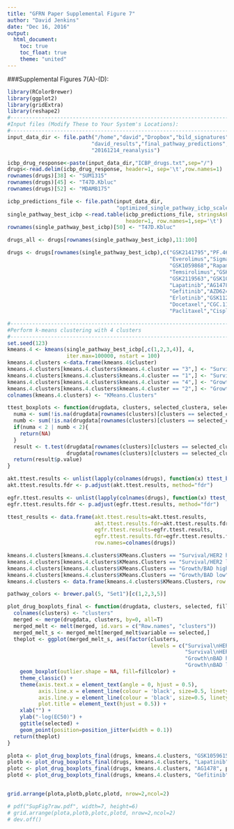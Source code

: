 ```yaml
---
title: "GFRN Paper Supplemental Figure 7"
author: "David Jenkins"
date: "Dec 16, 2016"
output:
  html_document:
    toc: true
    toc_float: true
    theme: "united"
---
```


###Supplemental Figures 7(A)-(D):

```r
library(RColorBrewer)
library(ggplot2)
library(gridExtra)
library(reshape2)
#-------------------------------------------------------------------------------
#Input files (Modify These to Your System's Locations):
#-------------------------------------------------------------------------------
input_data_dir <- file.path("/home","david","Dropbox","bild_signatures",
                           "david_results","final_pathway_predictions",
                           "20161214_reanalysis")

icbp_drug_response<-paste(input_data_dir,"ICBP_drugs.txt",sep="/")
drugs<-read.delim(icbp_drug_response, header=1, sep='\t',row.names=1)
rownames(drugs)[38] <- "SUM1315"
rownames(drugs)[45] <- "T47D.Kbluc"
rownames(drugs)[52] <- "MDAMB175"

icbp_predictions_file <- file.path(input_data_dir,
                                   "optimized_single_pathway_icbp_scaled.txt")
single_pathway_best_icbp <-read.table(icbp_predictions_file, stringsAsFactors=FALSE,
                                      header=1, row.names=1,sep='\t')
rownames(single_pathway_best_icbp)[50] <- "T47D.Kbluc"

drugs_all <- drugs[rownames(single_pathway_best_icbp),11:100]

drugs <- drugs[rownames(single_pathway_best_icbp),c("GSK2141795","PF.4691502",
                                                    "Everolimus","Sigma.AKT1.2.inhibitor",
                                                    "GSK1059868","Rapamycin",
                                                    "Temsirolimus","GSK2126458",
                                                    "GSK2119563","GSK1059615",
                                                    "Lapatinib","AG1478",
                                                    "Gefitinib","AZD6244",
                                                    "Erlotinib","GSK1120212",
                                                    "Docetaxel","CGC.11047",
                                                    "Paclitaxel","Cisplatin")]

#-------------------------------------------------------------------------------
#Perform k-means clustering with 4 clusters
#-------------------------------------------------------------------------------
set.seed(123)
kmeans.4 <- kmeans(single_pathway_best_icbp[,c(1,2,3,4)], 4,
                   iter.max=100000, nstart = 100)
kmeans.4.clusters <-data.frame(kmeans.4$cluster)
kmeans.4.clusters[kmeans.4.clusters$kmeans.4.cluster == "3",] <- "Survival/HER2 high"
kmeans.4.clusters[kmeans.4.clusters$kmeans.4.cluster == "1",] <- "Survival/HER2 low"
kmeans.4.clusters[kmeans.4.clusters$kmeans.4.cluster == "4",] <- "Growth/BAD high"
kmeans.4.clusters[kmeans.4.clusters$kmeans.4.cluster == "2",] <- "Growth/BAD low"
colnames(kmeans.4.clusters) <- "KMeans.Clusters"

ttest_boxplots <- function(drugdata, clusters, selected_clustera, selected_clusterb, selected_drug){
  numa <- sum(!is.na(drugdata[rownames(clusters)[clusters == selected_clustera], selected_drug]))
  numb <- sum(!is.na(drugdata[rownames(clusters)[clusters == selected_clusterb], selected_drug]))
  if(numa < 2 | numb < 2){
    return(NA)
  }
  result <- t.test(drugdata[rownames(clusters)[clusters == selected_clustera], selected_drug],
                   drugdata[rownames(clusters)[clusters == selected_clusterb], selected_drug], na.rm=T)
  return(result$p.value)
}

akt.ttest.results <- unlist(lapply(colnames(drugs), function(x) ttest_boxplots(drugs, kmeans.4.clusters, "Survival/HER2 high", "Survival/HER2 low", x)))
akt.ttest.results.fdr <- p.adjust(akt.ttest.results, method="fdr")

egfr.ttest.results <- unlist(lapply(colnames(drugs), function(x) ttest_boxplots(drugs, kmeans.4.clusters, "Growth/BAD high", "Growth/BAD low", x)))
egfr.ttest.results.fdr <- p.adjust(egfr.ttest.results, method="fdr")

ttest_results <- data.frame(akt.ttest.results=akt.ttest.results,
                            akt.ttest.results.fdr=akt.ttest.results.fdr,
                            egfr.ttest.results=egfr.ttest.results,
                            egfr.ttest.results.fdr=egfr.ttest.results.fdr,
                            row.names=colnames(drugs))

kmeans.4.clusters[kmeans.4.clusters$KMeans.Clusters == "Survival/HER2 high",] <- "Survival\nHER2 high"
kmeans.4.clusters[kmeans.4.clusters$KMeans.Clusters == "Survival/HER2 low",] <- "Survival\nHER2 low"
kmeans.4.clusters[kmeans.4.clusters$KMeans.Clusters == "Growth/BAD high",] <- "Growth\nBAD high"
kmeans.4.clusters[kmeans.4.clusters$KMeans.Clusters == "Growth/BAD low",] <- "Growth\nBAD low"
kmeans.4.clusters <- data.frame(kmeans.4.clusters$KMeans.Clusters, row.names = rownames(kmeans.4.clusters) )

pathway_colors <- brewer.pal(5, "Set1")[c(1,2,3,5)]

plot_drug_boxplots_final <- function(drugdata, clusters, selected, fillcolor){
  colnames(clusters) <- "clusters"
  merged <- merge(drugdata, clusters, by=0, all=T)
  merged_melt <- melt(merged, id.vars = c("Row.names", "clusters"))
  merged_melt_s <- merged_melt[merged_melt$variable == selected,]
  theplot <- ggplot(merged_melt_s, aes(factor(clusters, 
                                              levels = c("Survival\nHER2 high",
                                                         "Survival\nHER2 low",
                                                         "Growth\nBAD high",
                                                         "Growth\nBAD low")), value)) +
    geom_boxplot(outlier.shape = NA, fill=fillcolor) + 
    theme_classic() +
    theme(axis.text.x = element_text(angle = 0, hjust = 0.5),
          axis.line.x = element_line(colour = 'black', size=0.5, linetype='solid'),
          axis.line.y = element_line(colour = 'black', size=0.5, linetype='solid'),
          plot.title = element_text(hjust = 0.5)) +
    xlab("") +
    ylab("-log(EC50)") +
    ggtitle(selected) +
    geom_point(position=position_jitter(width = 0.1))
  return(theplot)
}

plota <- plot_drug_boxplots_final(drugs, kmeans.4.clusters, "GSK1059615", pathway_colors)
plotb <- plot_drug_boxplots_final(drugs, kmeans.4.clusters, "Lapatinib", pathway_colors)
plotc <- plot_drug_boxplots_final(drugs, kmeans.4.clusters, "AG1478", pathway_colors)
plotd <- plot_drug_boxplots_final(drugs, kmeans.4.clusters, "Gefitinib", pathway_colors)


grid.arrange(plota,plotb,plotc,plotd, nrow=2,ncol=2)

# pdf("SupFig7raw.pdf", width=7, height=6)
# grid.arrange(plota,plotb,plotc,plotd, nrow=2,ncol=2)
# dev.off()

```